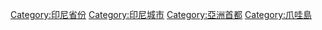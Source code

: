 {{catmore|雅加達}}
{{DEFAULTSORT:Jakarta}}
{{Commonscat|Jakarta}}
[[Category:印尼省份|Category:印尼省份]]
[[Category:印尼城市|Category:印尼城市]]
[[Category:亞洲首都|Category:亞洲首都]]
[[Category:爪哇島|Category:爪哇島]]